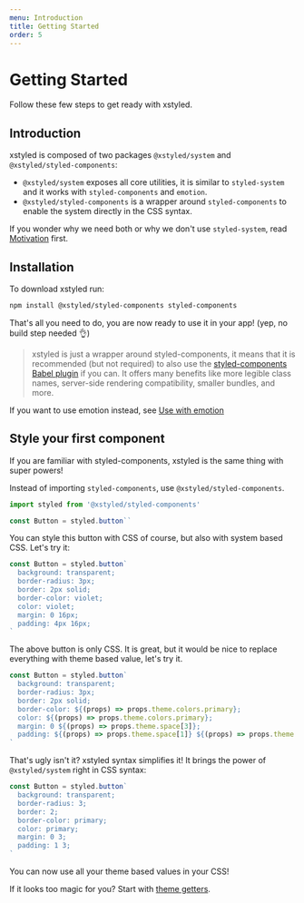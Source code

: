```yaml
---
menu: Introduction
title: Getting Started
order: 5
---
```


# Getting Started

Follow these few steps to get ready with xstyled.

## Introduction

xstyled is composed of two packages `@xstyled/system` and `@xstyled/styled-components`:

- `@xstyled/system` exposes all core utilities, it is similar to `styled-system` and it works with `styled-components` and `emotion`.
- `@xstyled/styled-components` is a wrapper around `styled-components` to enable the system directly in the CSS syntax.

If you wonder why we need both or why we don't use `styled-system`, read [Motivation](/docs/motivation/) first.

## Installation

To download xstyled run:

```bash
npm install @xstyled/styled-components styled-components
```

That's all you need to do, you are now ready to use it in your app! (yep, no build step needed 👌)

> xstyled is just a wrapper around styled-components, it means that it is recommended (but not required) to also use the [styled-components Babel plugin](https://github.com/styled-components/babel-plugin-styled-components) if you can. It offers many benefits like more legible class names, server-side rendering compatibility, smaller bundles, and more.

If you want to use emotion instead, see [Use with emotion](/docs/emotion)

## Style your first component

If you are familiar with styled-components, xstyled is the same thing with super powers!

Instead of importing `styled-components`, use `@xstyled/styled-components`.

```js
import styled from '@xstyled/styled-components'

const Button = styled.button``
```

You can style this button with CSS of course, but also with system based CSS. Let's try it:

```js
const Button = styled.button`
  background: transparent;
  border-radius: 3px;
  border: 2px solid;
  border-color: violet;
  color: violet;
  margin: 0 16px;
  padding: 4px 16px;
`
```

The above button is only CSS. It is great, but it would be nice to replace everything with theme based value, let's try it.

```js
const Button = styled.button`
  background: transparent;
  border-radius: 3px;
  border: 2px solid;
  border-color: ${(props) => props.theme.colors.primary};
  color: ${(props) => props.theme.colors.primary};
  margin: 0 ${(props) => props.theme.space[3]};
  padding: ${(props) => props.theme.space[1]} ${(props) => props.theme.space[3]};
`
```

That's ugly isn't it? xstyled syntax simplifies it! It brings the power of `@xstyled/system` right in CSS syntax:

```js
const Button = styled.button`
  background: transparent;
  border-radius: 3;
  border: 2;
  border-color: primary;
  color: primary;
  margin: 0 3;
  padding: 1 3;
`
```

You can now use all your theme based values in your CSS!

If it looks too magic for you? Start with [theme getters](/docs/system-utilities/#theme-getters).
